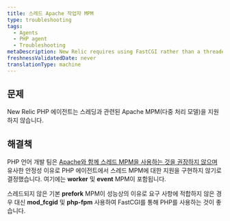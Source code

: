 ```yaml
---
title: 스레드 Apache 작업자 MPM
type: troubleshooting
tags:
  - Agents
  - PHP agent
  - Troubleshooting
metaDescription: New Relic requires using FastCGI rather than a threaded Apache multi-processing model (MPM) for PHP.
freshnessValidatedDate: never
translationType: machine
---
```


## 문제

New Relic PHP 에이전트는 스레딩과 관련된 Apache MPM(다중 처리 모델)을 지원하지 않습니다.

## 해결책

PHP 언어 개발 팀은 [Apache와 함께 스레드 MPM을 사용하는 것을 권장하지 않으며](http://www.php.net/manual/en/install.unix.apache2.php "링크가 새 창에서 열립니다.") 유사한 안정성 이유로 PHP 에이전트에서 스레드 MPM에 대한 지원을 구현하지 않기로 결정했습니다. 여기에는 <DNT>**worker**</DNT> 및 <DNT>**event**</DNT> MPM이 포함됩니다.

스레드되지 않은 기본 <DNT>**prefork**</DNT> MPM이 성능상의 이유로 요구 사항에 적합하지 않은 경우 대신 <DNT>**mod_fcgid**</DNT> 및 <DNT>**php-fpm**</DNT> 사용하여 FastCGI를 통해 PHP를 사용하는 것이 좋습니다.